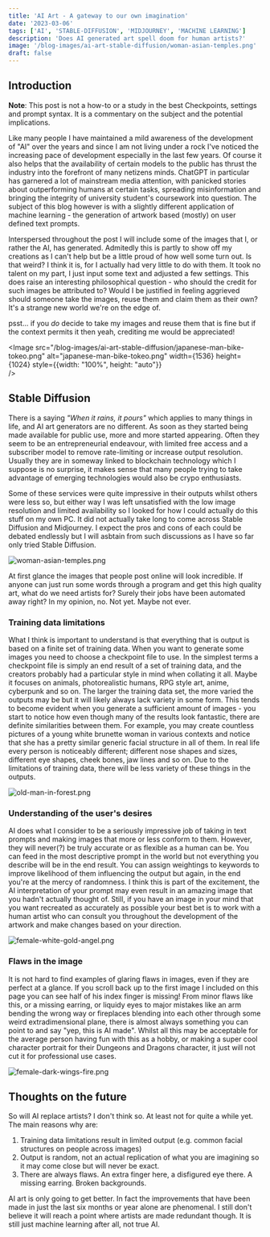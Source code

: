 ```yaml
---
title: 'AI Art - A gateway to our own imagination'
date: '2023-03-06'
tags: ['AI', 'STABLE-DIFFUSION', 'MIDJOURNEY', 'MACHINE LEARNING']
description: 'Does AI generated art spell doom for human artists?'
image: '/blog-images/ai-art-stable-diffusion/woman-asian-temples.png'
draft: false
---
```


## Introduction

**Note**: This post is not a how-to or a study in the best Checkpoints, settings and prompt syntax. It is a commentary on the subject and the potential implications.

Like many people I have maintained a mild awareness of the development of "AI" over the years and since I am not living under a rock I've noticed the increasing pace of development especially in the last few years. Of course it also helps that the availability of certain models to the public has thrust the industry into the forefront of many netizens minds. ChatGPT in particular has garnered a lot of mainstream media attention, with panicked stories about outperforming humans at certain tasks, spreading misinformation and bringing the integrity of university student's coursework into question. The subject of this blog however is with a slightly different application of machine learning - the generation of artwork based (mostly) on user defined text prompts.

Interspersed throughout the post I will include some of the images that I, or rather the AI, has generated. Admitedly this is partly to show off my creations as I can't help but be a little proud of how well some turn out. Is that weird? I think it is, for I actually had very little to do with them. It took no talent on my part, I just input some text and adjusted a few settings. This does raise an interesting philosophical question - who should the credit for such images be attributed to? Would I be justified in feeling aggrieved should someone take the images, reuse them and claim them as their own? It's a strange new world we're on the edge of.

psst... if you _do_ decide to take my images and reuse them that is fine but if the context permits it then yeah, crediting me would be appreciated!

<Image
    src="/blog-images/ai-art-stable-diffusion/japanese-man-bike-tokeo.png"
    alt="japanese-man-bike-tokeo.png"
    width={1536}
    height={1024}
    style={{width: "100%", height: "auto"}}    
/>

## Stable Diffusion

There is a saying _"When it rains, it pours"_ which applies to many things in life, and AI art generators are no different. As soon as they started being made available for public use, more and more started appearing. Often they seem to be an entrepreneurial endeavour, with limited free access and a subscriber model to remove rate-limiting or increase output resolution. Usually they are in someway linked to blockchain technology which I suppose is no surprise, it makes sense that many people trying to take advantage of emerging technologies would also be crypo enthusiasts.

Some of these services were quite impressive in their outputs whilst others were less so, but either way I was left unsatisfied with the low image resolution and limited availability so I looked for how I could actually do this stuff on my own PC. It did not actually take long to come across Stable Diffusion and Midjourney. I expect the pros and cons of each could be debated endlessly but I will asbtain from such discussions as I have so far only tried Stable Diffusion.

<div className="img_two_thirds_screen">
    <Image
        src="/blog-images/ai-art-stable-diffusion/woman-asian-temples.png"
        alt="woman-asian-temples.png"
        width={1280}
        height={1280}
        style={{width: "100%", height: "auto"}}
    />
</div>

At first glance the images that people post online will look incredible. If anyone can just run some words through a program and get this high quality art, what do we need artists for? Surely their jobs have been automated away right? In my opinion, no. Not yet. Maybe not ever.

### Training data limitations

What I think is important to understand is that everything that is output is based on a finite set of training data. When you want to generate some images you need to choose a checkpoint file to use. In the simplest terms a checkpoint file is simply an end result of a set of training data, and the creators probably had a particular style in mind when collating it all. Maybe it focuses on animals, photorealistic humans, RPG style art, anime, cyberpunk and so on. The larger the training data set, the more varied the outputs may be but it will likely always lack variety in some form. This tends to become evident when you generate a sufficient amount of images - you start to notice how even though many of the results look fantastic, there are definite similarities between them. For example, you may create countless pictures of a young white brunette woman in various contexts and notice that she has a pretty similar generic facial structure in all of them. In real life every person is noticeably different; different nose shapes and sizes, different eye shapes, cheek bones, jaw lines and so on. Due to the limitations of training data, there will be less variety of these things in the outputs.

<div className="img_two_thirds_screen">
    <Image
        src="/blog-images/ai-art-stable-diffusion/old-man-in-forest.png"
        alt="old-man-in-forest.png"
        width={1024}
        height={1024}
        style={{width: "100%", height: "auto"}}
    />
</div>

### Understanding of the user's desires

AI does what I consider to be a seriously impressive job of taking in text prompts and making images that more or less conform to them. However, they will never(?) be truly accurate or as flexible as a human can be. You can feed in the most descriptive prompt in the world but not everything you describe will be in the end result. You can assign weightings to keywords to improve likelihood of them influencing the output but again, in the end you're at the mercy of randomness. I think this is part of the excitement, the AI interpretation of your prompt may even result in an amazing image that you hadn't actually thought of. Still, if you have an image in your mind that you want recreated as accurately as possible your best bet is to work with a human artist who can consult you throughout the development of the artwork and make changes based on your direction.

<div className="img_three_quarters_screen">
    <Image
        src="/blog-images/ai-art-stable-diffusion/cabin-lake-mountains.png"
        alt="female-white-gold-angel.png"
        width={1536}
        height={1024}
        style={{width: "100%", height: "auto"}}
    />
</div>

### Flaws in the image

It is not hard to find examples of glaring flaws in images, even if they are perfect at a glance. If you scroll back up to the first image I included on this page you can see half of his index finger is missing! From minor flaws like this, or a missing earring, or liquidy eyes to major mistakes like an arm bending the wrong way or fireplaces blending into each other through some weird extradimensional plane, there is almost always something you can point to and say "yep, this is AI made". Whilst all this may be acceptable for the average person having fun with this as a hobby, or making a super cool character portrait for their Dungeons and Dragons character, it just will not cut it for professional use cases.

<div className="img_half_screen">
    <Image
        src="/blog-images/ai-art-stable-diffusion/female-dark-wings-fire.png"
        alt="female-dark-wings-fire.png"
        width={1024}
        height={1536}
        style={{width: "100%", height: "auto"}}
    />
</div>

## Thoughts on the future

So will AI replace artists? I don't think so. At least not for quite a while yet. The main reasons why are:

1. Training data limitations result in limited output (e.g. common facial structures on people across images)
2. Output is random, not an actual replication of what you are imagining so it may come close but will never be exact.
3. There are always flaws. An extra finger here, a disfigured eye there. A missing earring. Broken backgrounds.

AI art is only going to get better. In fact the improvements that have been made in just the last six months or year alone are phenomenal. I still don't believe it will reach a point where artists are made redundant though. It is still just machine learning after all, not true AI.